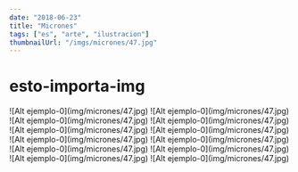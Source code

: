 ```yaml
---
date: "2018-06-23"
title: "Micrones"
tags: ["es", "arte", "ilustracion"]
thumbnailUrl: "/imgs/micrones/47.jpg"
---
```


# esto-importa-img

<div class="columns-3 ">
![Alt ejemplo-0](img/micrones/47.jpg)
![Alt ejemplo-0](img/micrones/47.jpg)
![Alt ejemplo-0](img/micrones/47.jpg)
![Alt ejemplo-0](img/micrones/47.jpg)
![Alt ejemplo-0](img/micrones/47.jpg)
![Alt ejemplo-0](img/micrones/47.jpg)
![Alt ejemplo-0](img/micrones/47.jpg)
![Alt ejemplo-0](img/micrones/47.jpg)
![Alt ejemplo-0](img/micrones/47.jpg)
![Alt ejemplo-0](img/micrones/47.jpg)
![Alt ejemplo-0](img/micrones/47.jpg)
![Alt ejemplo-0](img/micrones/47.jpg)

</div>